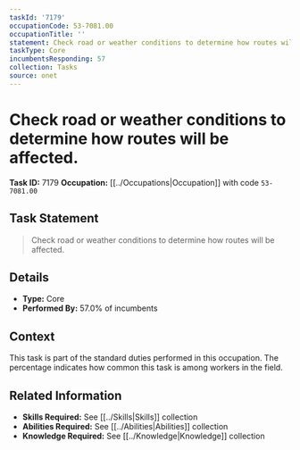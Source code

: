 ```yaml
---
taskId: '7179'
occupationCode: 53-7081.00
occupationTitle: ''
statement: Check road or weather conditions to determine how routes will be affected.
taskType: Core
incumbentsResponding: 57
collection: Tasks
source: onet
---
```

# Check road or weather conditions to determine how routes will be affected.

**Task ID:** 7179
**Occupation:** [[../Occupations|Occupation]] with code `53-7081.00`

## Task Statement

> Check road or weather conditions to determine how routes will be affected.

## Details

- **Type:** Core
- **Performed By:** 57.0% of incumbents

## Context

This task is part of the standard duties performed in this occupation. The percentage indicates how common this task is among workers in the field.

## Related Information

- **Skills Required:** See [[../Skills|Skills]] collection
- **Abilities Required:** See [[../Abilities|Abilities]] collection
- **Knowledge Required:** See [[../Knowledge|Knowledge]] collection
